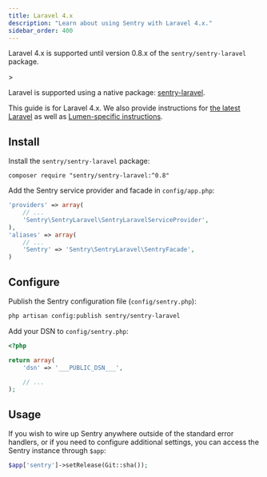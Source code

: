 ```yaml
---
title: Laravel 4.x
description: "Learn about using Sentry with Laravel 4.x."
sidebar_order: 400
---
```


<Alert>

Laravel 4.x is supported until version 0.8.x of the `sentry/sentry-laravel` package.

</Alert>>

Laravel is supported using a native package: [sentry-laravel](https://github.com/getsentry/sentry-laravel).

This guide is for Laravel 4.x. We also provide instructions for [the latest Laravel](/platforms/php/guides/laravel/) as well as [Lumen-specific instructions](/platforms/php/guides/laravel/other-versions/lumen/).

## Install

Install the `sentry/sentry-laravel` package:

```shell
composer require "sentry/sentry-laravel:^0.8"
```

Add the Sentry service provider and facade in `config/app.php`:

```php {filename:config/app.php}
'providers' => array(
    // ...
    'Sentry\SentryLaravel\SentryLaravelServiceProvider',
),
'aliases' => array(
    // ...
    'Sentry' => 'Sentry\SentryLaravel\SentryFacade',
)
```

## Configure

Publish the Sentry configuration file (`config/sentry.php`):

```bash
php artisan config:publish sentry/sentry-laravel
```

Add your DSN to `config/sentry.php`:


```php {filename:config/sentry.php}
<?php

return array(
    'dsn' => '___PUBLIC_DSN___',

    // ...
);
```

## Usage

If you wish to wire up Sentry anywhere outside of the standard error handlers, or if you need to configure additional settings, you can access the Sentry instance through `$app`:

```php
$app['sentry']->setRelease(Git::sha());
```

